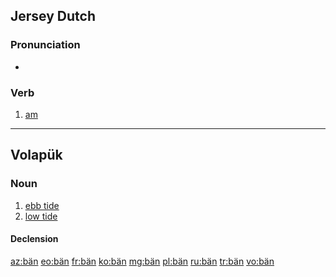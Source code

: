 {{also|bæn|Appendix:Variations of "ban"}}
==Jersey Dutch==

===Pronunciation===
* {{IPA|[bɛn]|lang=gmw-jdt}}

===Verb===
{{head|gmw-jdt|verb form}}

# [[am]]

----

==Volapük==

===Noun===
{{vo-noun}}

# [[ebb tide]]
# [[low tide]]

====Declension====
{{vo-decl-noun}}

[[az:bän]]
[[eo:bän]]
[[fr:bän]]
[[ko:bän]]
[[mg:bän]]
[[pl:bän]]
[[ru:bän]]
[[tr:bän]]
[[vo:bän]]